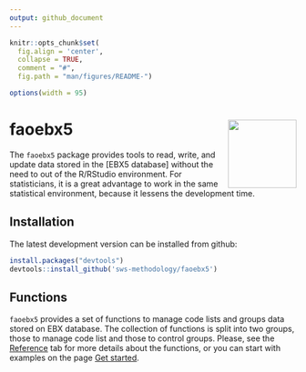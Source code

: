 ---
output: github_document
---

```{r, echo = FALSE, message = FALSE}
knitr::opts_chunk$set(
  fig.align = 'center',
  collapse = TRUE,
  comment = "#",
  fig.path = "man/figures/README-")

options(width = 95)
```

# faoebx5  <img src="man/figures/logo.png" align="right" alt="" width="120" />

The `faoebx5` package provides tools to read, write, and update data stored in the [EBX5 database] without the need to out of the R/RStudio environment. For statisticians, it is a great advantage to work in the same statistical environment, because it lessens the development time. 

## Installation

The latest development version can be installed from github:

```{r eval=FALSE, include=TRUE}
install.packages("devtools")
devtools::install_github('sws-methodology/faoebx5')
```

## Functions

`faoebx5` provides a set of functions to manage code lists and groups data stored on EBX database. The collection of functions is split into two groups, those to manage code list and those to control groups. Please, see the [Reference](reference/index.html) tab for more details about the functions, or you can start with examples on the page [Get started ](articles/faoebx5.html).







